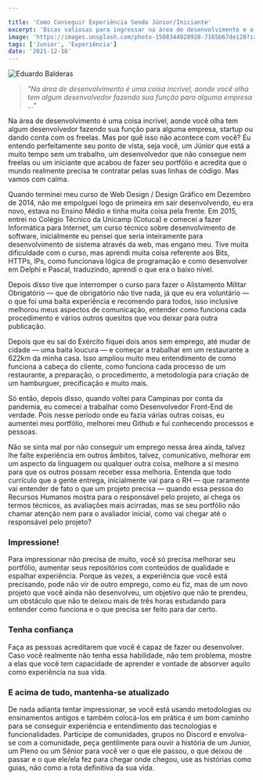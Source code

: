 ```yaml
---

title: 'Como Conseguir Experiência Sendo Júnior/Iniciante'
excerpt: 'Dicas valiosas para ingressar na área de desenvolvimento e o que fazer para conseguir experiência.'
image: 'https://images.unsplash.com/photo-1508344928928-7165b67de128?ixlib=rb-4.0.3&ixid=MnwxMjA3fDB8MHxwaG90by1wYWdlfHx8fGVufDB8fHx8&auto=format&fit=crop&w=870&q=80'
tags: ['Junior', 'Experiência']
date: '2021-12-18'
---
```


![](https://images.unsplash.com/photo-1508344928928-7165b67de128?ixlib=rb-4.0.3&ixid=MnwxMjA3fDB8MHxwaG90by1wYWdlfHx8fGVufDB8fHx8&auto=format&fit=crop&w=870&q=80 "Eduardo Balderas")

> _"Na área de desenvolvimento é uma coisa incrível, aonde você olha tem algum desenvolvedor fazendo sua função para alguma empresa …"_

Na área de desenvolvimento é uma coisa incrível, aonde você olha tem algum desenvolvedor fazendo sua função para alguma empresa, startup ou dando conta com os freelas. Mas por quê isso não acontece com você? Eu entendo perfeitamente seu ponto de vista, seja você, um Júnior que está a muito tempo sem um trabalho, um desenvolvedor que não consegue nem freelas ou um iniciante que acabou de fazer seu portfólio e acredita que o mundo realmente precisa te contratar pelas suas linhas de código. Mas vamos com calma.

Quando terminei meu curso de Web Design / Design Gráfico em Dezembro de 2014, não me empolguei logo de primeira em sair desenvolvendo, eu era novo, estava no Ensino Médio e tinha muita coisa pela frente. Em 2015, entrei no Colégio Técnico da Unicamp (Cotuca) e comecei a fazer Informática para Internet, um curso técnico sobre desenvolvimento de software, inicialmente eu pensei que seria inteiramente para desenvolvimento de sistema através da web, mas engano meu. Tive muita dificuldade com o curso, mas aprendi muita coisa referente aos Bits, HTTPs, IPs, como funcionava lógica de programação e como desenvolver em Delphi e Pascal, traduzindo, aprendi o que era o baixo nível.

<!--truncate-->

Depois disso tive que interromper o curso para fazer o Alistamento Militar Obrigatório — que de obrigatório não tive nada, já que eu era voluntário — o que foi uma baita experiência e recomendo para todos, isso inclusive melhorou meus aspectos de comunicação, entender como funciona cada procedimento e vários outros quesitos que vou deixar para outra publicação.

Depois que eu saí do Exército fiquei dois anos sem emprego, até mudar de cidade — uma baita loucura — e começar a trabalhar em um restaurante a 622km da minha casa. Isso ampliou muito meu entendimento de como funciona a cabeça do cliente, como funciona cada processo de um restaurante, a preparação, o procedimento, a metodologia para criação de um hamburguer, precificação e muito mais.

Só então, depois disso, quando voltei para Campinas por conta da pandemia, eu comecei a trabalhar como Desenvolvedor Front-End de verdade. Pois nesse período onde eu fazia várias outras coisas, eu aumentei meu portfólio, melhorei meu Github e fui conhecendo processos e pessoas.

Não se sinta mal por não conseguir um emprego nessa área ainda, talvez lhe falte experiência em outros âmbitos, talvez, comunicativo, melhorar em um aspecto da linguagem ou qualquer outra coisa, melhore a si mesmo para que os outros possam receber essa melhoria. Entenda que todo currículo que a gente entrega, inicialmente vai para o RH — que raramente vai entender de fato o que um projeto precisa — quando essa pessoa do Recursos Humanos mostra para o responsável pelo projeto, aí chega os termos técnicos, as avaliações mais acirradas, mas se seu portfólio não chamar atenção nem para o avaliador inicial, como vai chegar até o responsável pelo projeto?

### Impressione!

Para impressionar não precisa de muito, você só precisa melhorar seu portfólio, aumentar seus repositórios com conteúdos de qualidade e espalhar experiência. Porque às vezes, a experiência que você está precisando, pode não vir de outro emprego, como eu fiz, mas de um novo projeto que você ainda não desenvolveu, um objetivo que não te prendeu, um obstáculo que não te deixou mais de três horas estudando para entender como funciona e o que precisa ser feito para dar certo.

### Tenha confiança

Faça as pessoas acreditarem que você é capaz de fazer ou desenvolver. Caso você realmente não tenha essa habilidade, não tem problema, mostre a elas que você tem capacidade de aprender e vontade de absorver aquilo como experiência na sua vida.

### E acima de tudo, mantenha-se atualizado

De nada adianta tentar impressionar, se você está usando metodologias ou ensinamentos antigos e também colocá-los em prática é um bom caminho para se conseguir experiência e entendimento das tecnologias e funcionalidades. Participe de comunidades, grupos no Discord e envolva-se com a comunidade, peça gentilmente para ouvir a história de um Junior, um Pleno ou um Sênior para você ver o que ele passou, o que deixou de passar e o que ele/ela fez para chegar onde chegou, use as histórias como guias, não como a rota definitiva da sua vida.
